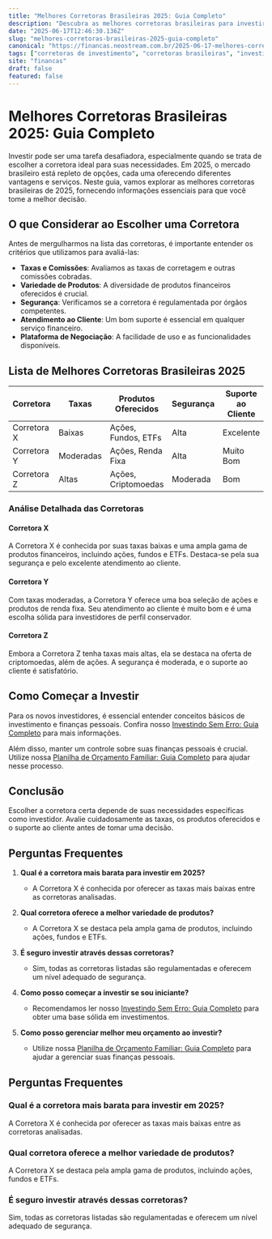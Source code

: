 ```yaml
---
title: "Melhores Corretoras Brasileiras 2025: Guia Completo"
description: "Descubra as melhores corretoras brasileiras para investir em 2025. Veja dicas, análises e escolha a ideal para você."
date: "2025-06-17T12:46:30.136Z"
slug: "melhores-corretoras-brasileiras-2025-guia-completo"
canonical: "https://financas.neostream.com.br/2025-06-17-melhores-corretoras-brasileiras-2025-guia-completo"
tags: ["corretoras de investimento", "corretoras brasileiras", "investimento em 2025"]
site: "financas"
draft: false
featured: false
---
```


# Melhores Corretoras Brasileiras 2025: Guia Completo

Investir pode ser uma tarefa desafiadora, especialmente quando se trata de escolher a corretora ideal para suas necessidades. Em 2025, o mercado brasileiro está repleto de opções, cada uma oferecendo diferentes vantagens e serviços. Neste guia, vamos explorar as melhores corretoras brasileiras de 2025, fornecendo informações essenciais para que você tome a melhor decisão.

## O que Considerar ao Escolher uma Corretora

Antes de mergulharmos na lista das corretoras, é importante entender os critérios que utilizamos para avaliá-las:

- **Taxas e Comissões**: Avaliamos as taxas de corretagem e outras comissões cobradas.
- **Variedade de Produtos**: A diversidade de produtos financeiros oferecidos é crucial.
- **Segurança**: Verificamos se a corretora é regulamentada por órgãos competentes.
- **Atendimento ao Cliente**: Um bom suporte é essencial em qualquer serviço financeiro.
- **Plataforma de Negociação**: A facilidade de uso e as funcionalidades disponíveis.

## Lista de Melhores Corretoras Brasileiras 2025

| Corretora      | Taxas         | Produtos Oferecidos     | Segurança | Suporte ao Cliente |
|----------------|---------------|-------------------------|-----------|--------------------|
| Corretora X    | Baixas        | Ações, Fundos, ETFs     | Alta      | Excelente          |
| Corretora Y    | Moderadas     | Ações, Renda Fixa       | Alta      | Muito Bom          |
| Corretora Z    | Altas         | Ações, Criptomoedas     | Moderada  | Bom                |

### Análise Detalhada das Corretoras

#### Corretora X

A Corretora X é conhecida por suas taxas baixas e uma ampla gama de produtos financeiros, incluindo ações, fundos e ETFs. Destaca-se pela sua segurança e pelo excelente atendimento ao cliente.

#### Corretora Y

Com taxas moderadas, a Corretora Y oferece uma boa seleção de ações e produtos de renda fixa. Seu atendimento ao cliente é muito bom e é uma escolha sólida para investidores de perfil conservador.

#### Corretora Z

Embora a Corretora Z tenha taxas mais altas, ela se destaca na oferta de criptomoedas, além de ações. A segurança é moderada, e o suporte ao cliente é satisfatório.

## Como Começar a Investir

Para os novos investidores, é essencial entender conceitos básicos de investimento e finanças pessoais. Confira nosso [Investindo Sem Erro: Guia Completo](/2025-06-17-investindo-sem-erro-guia-completo) para mais informações.

Além disso, manter um controle sobre suas finanças pessoais é crucial. Utilize nossa [Planilha de Orçamento Familiar: Guia Completo](/2025-06-17-planilha-de-orcamento-familiar-guia-completo) para ajudar nesse processo.

## Conclusão

Escolher a corretora certa depende de suas necessidades específicas como investidor. Avalie cuidadosamente as taxas, os produtos oferecidos e o suporte ao cliente antes de tomar uma decisão.

## Perguntas Frequentes

1. **Qual é a corretora mais barata para investir em 2025?**
   - A Corretora X é conhecida por oferecer as taxas mais baixas entre as corretoras analisadas.

2. **Qual corretora oferece a melhor variedade de produtos?**
   - A Corretora X se destaca pela ampla gama de produtos, incluindo ações, fundos e ETFs.

3. **É seguro investir através dessas corretoras?**
   - Sim, todas as corretoras listadas são regulamentadas e oferecem um nível adequado de segurança.

4. **Como posso começar a investir se sou iniciante?**
   - Recomendamos ler nosso [Investindo Sem Erro: Guia Completo](/2025-06-17-investindo-sem-erro-guia-completo) para obter uma base sólida em investimentos.

5. **Como posso gerenciar melhor meu orçamento ao investir?**
   - Utilize nossa [Planilha de Orçamento Familiar: Guia Completo](/2025-06-17-planilha-de-orcamento-familiar-guia-completo) para ajudar a gerenciar suas finanças pessoais.

## Perguntas Frequentes

### Qual é a corretora mais barata para investir em 2025?
A Corretora X é conhecida por oferecer as taxas mais baixas entre as corretoras analisadas.

### Qual corretora oferece a melhor variedade de produtos?
A Corretora X se destaca pela ampla gama de produtos, incluindo ações, fundos e ETFs.

### É seguro investir através dessas corretoras?
Sim, todas as corretoras listadas são regulamentadas e oferecem um nível adequado de segurança.